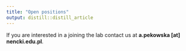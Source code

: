 ```yaml
---
title: "Open positions"
output: distill::distill_article
---
```


<link rel="stylesheet" href="styles.css" type="text/css">

If you are interested in a joining the lab contact us at **a.pekowska [at] nencki.edu.pl**.


